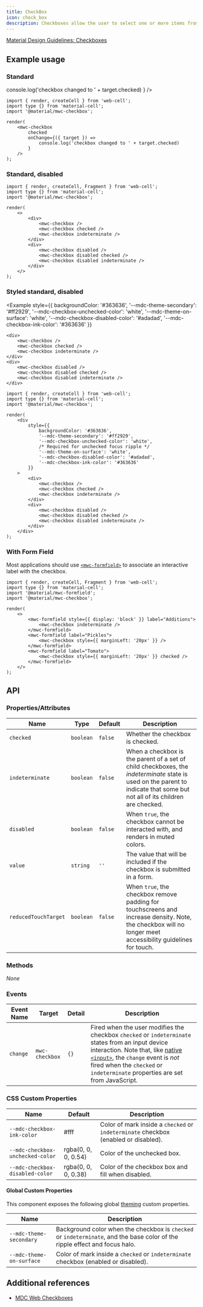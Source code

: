 ```yaml
---
title: CheckBox
icon: check_box
description: Checkboxes allow the user to select one or more items from a set. Checkboxes can be used to turn an option on or off.
---
```




[Material Design Guidelines: Checkboxes][1]

## Example usage

### Standard

<Example>
    <mwc-checkbox
        checked
        onChange={({ target }) =>
            console.log('checkbox changed to ' + target.checked)
        }
    />
</Example>

```TSX
import { render, createCell } from 'web-cell';
import type {} from 'material-cell';
import '@material/mwc-checkbox';

render(
    <mwc-checkbox
        checked
        onChange={({ target }) =>
            console.log('checkbox changed to ' + target.checked)
        }
    />
);
```

### Standard, disabled

<Example>
    <div>
        <mwc-checkbox />
        <mwc-checkbox checked />
        <mwc-checkbox indeterminate />
    </div>
    <div>
        <mwc-checkbox disabled />
        <mwc-checkbox disabled checked />
        <mwc-checkbox disabled indeterminate />
    </div>
</Example>

```TSX
import { render, createCell, Fragment } from 'web-cell';
import type {} from 'material-cell';
import '@material/mwc-checkbox';

render(
    <>
        <div>
            <mwc-checkbox />
            <mwc-checkbox checked />
            <mwc-checkbox indeterminate />
        </div>
        <div>
            <mwc-checkbox disabled />
            <mwc-checkbox disabled checked />
            <mwc-checkbox disabled indeterminate />
        </div>
    </>
);
```

### Styled standard, disabled

<Example
    style={{
        backgroundColor: '#363636',
        '--mdc-theme-secondary': '#ff2929',
        '--mdc-checkbox-unchecked-color': 'white',
        '--mdc-theme-on-surface': 'white',
        '--mdc-checkbox-disabled-color': '#adadad',
        '--mdc-checkbox-ink-color': '#363636'
    }}
>
    <div>
        <mwc-checkbox />
        <mwc-checkbox checked />
        <mwc-checkbox indeterminate />
    </div>
    <div>
        <mwc-checkbox disabled />
        <mwc-checkbox disabled checked />
        <mwc-checkbox disabled indeterminate />
    </div>
</Example>

```TSX
import { render, createCell } from 'web-cell';
import type {} from 'material-cell';
import '@material/mwc-checkbox';

render(
    <div
        style={{
            backgroundColor: '#363636',
            '--mdc-theme-secondary': '#ff2929',
            '--mdc-checkbox-unchecked-color': 'white',
            /* Required for unchecked focus ripple */
            '--mdc-theme-on-surface': 'white',
            '--mdc-checkbox-disabled-color': '#adadad',
            '--mdc-checkbox-ink-color': '#363636'
        }}
    >
        <div>
            <mwc-checkbox />
            <mwc-checkbox checked />
            <mwc-checkbox indeterminate />
        </div>
        <div>
            <mwc-checkbox disabled />
            <mwc-checkbox disabled checked />
            <mwc-checkbox disabled indeterminate />
        </div>
    </div>
);
```

### With Form Field

Most applications should use [`<mwc-formfield>`][2] to associate an interactive label with the checkbox.

<Example>
    <mwc-formfield style={{ display: 'block' }} label="Additions">
        <mwc-checkbox indeterminate />
    </mwc-formfield>
    <mwc-formfield label="Pickles">
        <mwc-checkbox style={{ marginLeft: '20px' }} />
    </mwc-formfield>
    <mwc-formfield label="Tomato">
        <mwc-checkbox style={{ marginLeft: '20px' }} checked />
    </mwc-formfield>
</Example>

```TSX
import { render, createCell, Fragment } from 'web-cell';
import type {} from 'material-cell';
import '@material/mwc-formfield';
import '@material/mwc-checkbox';

render(
    <>
        <mwc-formfield style={{ display: 'block' }} label="Additions">
            <mwc-checkbox indeterminate />
        </mwc-formfield>
        <mwc-formfield label="Pickles">
            <mwc-checkbox style={{ marginLeft: '20px' }} />
        </mwc-formfield>
        <mwc-formfield label="Tomato">
            <mwc-checkbox style={{ marginLeft: '20px' }} checked />
        </mwc-formfield>
    </>
);
```

## API

### Properties/Attributes

| Name                 | Type      | Default | Description                                                                                                                                                                |
| -------------------- | --------- | ------- | -------------------------------------------------------------------------------------------------------------------------------------------------------------------------- |
| `checked`            | `boolean` | `false` | Whether the checkbox is checked.                                                                                                                                           |
| `indeterminate`      | `boolean` | `false` | When a checkbox is the parent of a set of child checkboxes, the _indeterminate_ state is used on the parent to indicate that some but not all of its children are checked. |
| `disabled`           | `boolean` | `false` | When `true`, the checkbox cannot be interacted with, and renders in muted colors.                                                                                          |
| `value`              | `string`  | `''`    | The value that will be included if the checkbox is submitted in a form.                                                                                                    |
| `reducedTouchTarget` | `boolean` | `false` | When `true`, the checkbox remove padding for touchscreens and increase density. Note, the checkbox will no longer meet accessibility guidelines for touch.                 |

### Methods

_None_

### Events

| Event Name | Target         | Detail | Description                                                                                                                                                                                                                                                        |
| ---------- | -------------- | ------ | ------------------------------------------------------------------------------------------------------------------------------------------------------------------------------------------------------------------------------------------------------------------ |
| `change`   | `mwc-checkbox` | `{}`   | Fired when the user modifies the checkbox `checked` or `indeterminate` states from an input device interaction. Note that, like [native `<input>`][3], the `change` event is _not_ fired when the `checked` or `indeterminate` properties are set from JavaScript. |

### CSS Custom Properties

| Name                             | Default                            | Description                                                                         |
| -------------------------------- | ---------------------------------- | ----------------------------------------------------------------------------------- |
| `--mdc-checkbox-ink-color`       | <Color>#fff</Color>                | Color of mark inside a `checked` or `indeterminate` checkbox (enabled or disabled). |
| `--mdc-checkbox-unchecked-color` | <Color>rgba(0, 0, 0, 0.54)</Color> | Color of the unchecked box.                                                         |
| `--mdc-checkbox-disabled-color`  | <Color>rgba(0, 0, 0, 0.38)</Color> | Color of the checkbox box and fill when disabled.                                   |

#### Global Custom Properties

This component exposes the following global [theming][4] custom properties.

| Name                     | Description                                                                                                                 |
| ------------------------ | --------------------------------------------------------------------------------------------------------------------------- |
| `--mdc-theme-secondary`  | Background color when the checkbox is `checked` or `indeterminate`, and the base color of the ripple effect and focus halo. |
| `--mdc-theme-on-surface` | Color of mark inside a `checked` or `indeterminate` checkbox (enabled or disabled).                                         |

## Additional references

-   [MDC Web Checkboxes][5]

[1]: https://material.io/components/selection-controls/#checkboxes
[2]: components/form/formfield
[3]: https://developer.mozilla.org/en-US/docs/Web/API/HTMLElement/change_event
[4]: https://github.com/material-components/material-components-web-components/blob/master/docs/theming.md
[5]: https://material.io/develop/web/components/input-controls/checkboxes/
